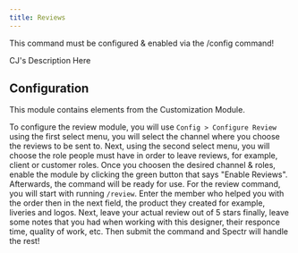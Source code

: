 ```yaml
---
title: Reviews
---
```


<Warning>This command must be configured & enabled via the /config command!</Warning>

CJ's Description Here

## Configuration

<Info>This module contains elements from the Customization Module.</Info>

To configure the review module, you will use `Config > Configure Review` using the first select menu, you will select the channel where you choose the reviews to be sent to. Next, using the second select menu, you will choose the role people must have in order to leave reviews, for example, client or customer roles. Once you choosen the desired channel & roles, enable the module by clicking the green button that says "Enable Reviews". Afterwards, the command will be ready for use. For the review command, you will start with running `/review`. Enter the member who helped you with the order then in the next field, the product they created for example, liveries and logos. Next, leave your actual review out of 5 stars finally, leave some notes that you had when working with this designer, their responce time, quality of work, etc. Then submit the command and Spectr will handle the rest!